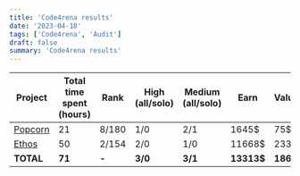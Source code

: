 ```yaml
---
title: 'Code4rena results'
date: '2023-04-18'
tags: ['Code4rena', 'Audit']
draft: false
summary: 'Code4rena results'
---
```


| Project                                                               | Total time spent (hours) | Rank  | High (all/solo) | Medium (all/solo) | Earn       | Value/hours |
| --------------------------------------------------------------------- | ------------------------ | ----- | --------------- | ----------------- | ---------- | ----------- |
| [Popcorn](https://code4rena.com/contests/2023-01-popcorn-contest)     | 21                       | 8/180 | 1/0             | 2/1               | 1645$      | 75$         |
| [Ethos](https://code4rena.com/contests/2023-02-ethos-reserve-contest) | 50                       | 2/154 | 2/0             | 1/0               | 11668$     | 233$        |
| **TOTAL**                                                             | **71**                   | **-** | **3/0**         | **3/1**           | **13313$** | **186$**    |
